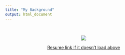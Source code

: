 ```yaml
---
title: "My Background"
output: html_document
---
```



<br>

<center>
![](images/KC_Resume_07-21.png)

[Resume link if it doesn't load above](https://www.canva.com/design/DAEkqAU1Dik/W1fK1lsZIFjL4YkqLR_3CA/view?utm_content=DAEkqAU1Dik&utm_campaign=designshare&utm_medium=link&utm_source=sharebutton)